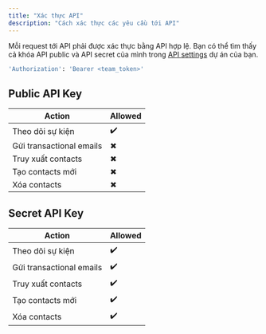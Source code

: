 ```yaml
---
title: "Xác thực API"
description: "Cách xác thực các yêu cầu tới API"
---
```


Mỗi request tới API phải được xác thực bằng API hợp lệ. Bạn có thể tìm thấy cả khóa API public và API secret của mình trong [API settings](https://app.mailsparky.com/settings/api) dự án của bạn.

```bash
'Authorization': 'Bearer <team_token>'
```

## Public API Key


| Action                       | Allowed |
|------------------------------|---------|
| Theo dõi sự kiện             | ✔️      |
| Gửi transactional emails     | ✖       |
| Truy xuất contacts           | ✖       |
| Tạo contacts mới             | ✖       |
| Xóa contacts                 | ✖       |

## Secret API Key


| Action                       | Allowed |
|------------------------------|---------|
| Theo dõi sự kiện             | ✔️      |
| Gửi transactional emails     | ✔️      |
| Truy xuất contacts           | ✔️      |
| Tạo contacts mới             | ✔️      |
| Xóa contacts                 | ✔️      |